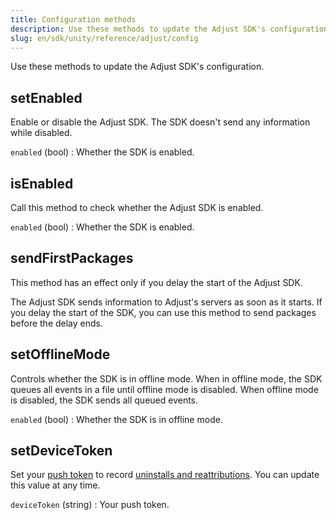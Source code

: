 ```yaml
---
title: Configuration methods
description: Use these methods to update the Adjust SDK's configuration.
slug: en/sdk/unity/reference/adjust/config
---
```


Use these methods to update the Adjust SDK's configuration.

<Function>

## setEnabled

Enable or disable the Adjust SDK. The SDK doesn't send any information while disabled.

<slot slot="signature">


<SetEnabledSig />

</slot>

<slot slot="snippet">


<SetEnabled />

</slot>

<slot slot="parameters">

`enabled` (bool)
: Whether the SDK is enabled.

</slot>

</Function>

<Function>

## isEnabled

Call this method to check whether the Adjust SDK is enabled.

<slot slot="signature">


<IsEnabledSig />

</slot>

<slot slot="snippet">


<IsEnabled />

</slot>

<slot slot="returns">

`enabled` (bool)
: Whether the SDK is enabled.

</slot>

</Function>

<Function>

## sendFirstPackages

<Callout type="important">

This method has an effect only if you delay the start of the Adjust SDK.

</Callout>

The Adjust SDK sends information to Adjust's servers as soon as it starts. If you delay the start of the SDK, you can use this method to send packages before the delay ends.

<slot slot="signature">


<SendFirstPackagesSig />

</slot>

<slot slot="snippet">


<SendFirstPackages />

</slot>

</Function>

<Function>

## setOfflineMode

Controls whether the SDK is in offline mode. When in offline mode, the SDK queues all events in a file until offline mode is disabled. When offline mode is disabled, the SDK sends all queued events.

<slot slot="signature">


<SetOfflineModeSig />

</slot>

<slot slot="snippet">


<SetOfflineMode />

</slot>

<slot slot="parameters">

`enabled` (bool)
: Whether the SDK is in offline mode.

</slot>

</Function>

<Function>

## setDeviceToken

Set your [push token](https://help.adjust.com/en/article/push-notifications) to record [uninstalls and reattributions](https://help.adjust.com/en/article/uninstalls-reinstalls). You can update this value at any time.

<slot slot="signature">


<SetDeviceTokenSig />

</slot>

<slot slot="snippet">


<SetDeviceToken />

</slot>

<slot slot="parameters">

`deviceToken` (string)
: Your push token.

</slot>

</Function>
